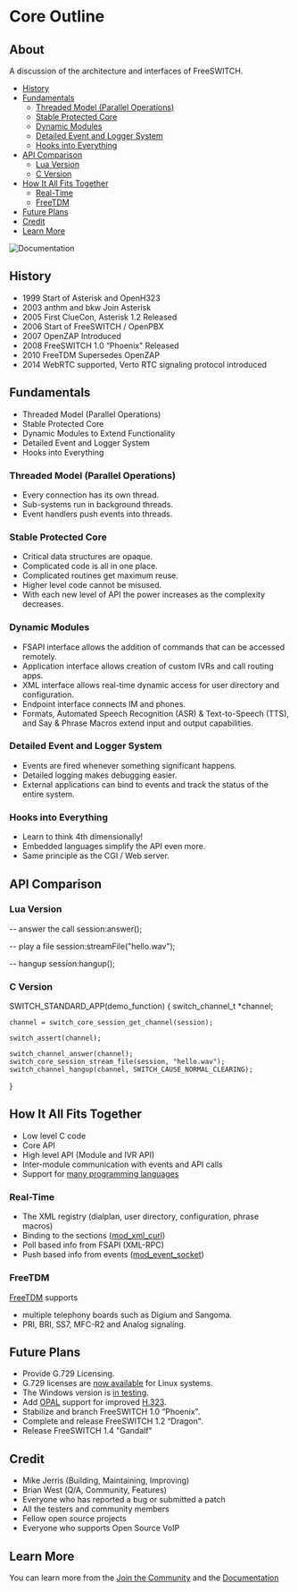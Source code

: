 
# Core Outline 

 

## About

A discussion of the architecture and interfaces of FreeSWITCH.

* [History](#history)
* [Fundamentals](#fundamentals)  
   * [Threaded Model (Parallel Operations)](#threaded-model-parallel-operations)  
   * [Stable Protected Core](#stable-protected-core)  
   * [Dynamic Modules](#dynamic-modules)  
   * [Detailed Event and Logger System](#detailed-event-and-logger-system)  
   * [Hooks into Everything](#hooks-into-everything)
* [API Comparison](#api-comparison)  
   * [Lua Version](#lua-version)  
   * [C Version](#c-version)
* [How It All Fits Together](#how-it-all-fits-together)  
   * [Real-Time](#real-time)  
   * [FreeTDM](#freetdm)
* [Future Plans](#future-plans)
* [Credit](#credit)
* [Learn More](#learn-more)

![Documentation](https://wiki.freeswitch.org/images/8/84/Diag1.1-small.jpg)

## History

* 1999 Start of Asterisk and OpenH323
* 2003 anthm and bkw Join Asterisk
* 2005 First ClueCon, Asterisk 1.2 Released
* 2006 Start of FreeSWITCH / OpenPBX
* 2007 OpenZAP Introduced
* 2008 FreeSWITCH 1.0 “Phoenix" Released
* 2010 FreeTDM Supersedes OpenZAP
* 2014 WebRTC supported, Verto RTC signaling protocol introduced

## Fundamentals

* Threaded Model (Parallel Operations)
* Stable Protected Core
* Dynamic Modules to Extend Functionality
* Detailed Event and Logger System
* Hooks into Everything

### Threaded Model (Parallel Operations)

* Every connection has its own thread.
* Sub-systems run in background threads.
* Event handlers push events into threads.

### Stable Protected Core

* Critical data structures are opaque.
* Complicated code is all in one place.
* Complicated routines get maximum reuse.
* Higher level code cannot be misused.
* With each new level of API the power increases as the complexity decreases.

### Dynamic Modules

* FSAPI interface allows the addition of commands that can be accessed remotely.
* Application interface allows creation of custom IVRs and call routing apps.
* XML interface allows real-time dynamic access for user directory and configuration.
* Endpoint interface connects IM and phones.
* Formats, Automated Speech Recognition (ASR) & Text-to-Speech (TTS), and Say & Phrase Macros extend input and output capabilities.

### Detailed Event and Logger System

* Events are fired whenever something significant happens.
* Detailed logging makes debugging easier.
* External applications can bind to events and track the status of the entire system.

### Hooks into Everything

* Learn to think 4th dimensionally!
* Embedded languages simplify the API even more.
* Same principle as the CGI / Web server.

## API Comparison

### Lua Version

-- answer the call
session:answer();

-- play a file
session:streamFile("hello.wav");

-- hangup
session:hangup();

### C Version

SWITCH_STANDARD_APP(demo_function)
\{
    switch_channel_t *channel;

    channel = switch_core_session_get_channel(session);

    switch_assert(channel);

    switch_channel_answer(channel);
    switch_core_session_stream_file(session, "hello.wav");
    switch_channel_hangup(channel, SWITCH_CAUSE_NORMAL_CLEARING);
}

## How It All Fits Together

* Low level C code
* Core API
* High level API (Module and IVR API)
* Inter-module communication with events and API calls
* Support for [many programming languages](https://wiki.freeswitch.org/wiki/Supported%5FProgramming%5FLanguages "Supported Programming Languages")

### Real-Time

* The XML registry (dialplan, user directory, configuration, phrase macros)
* Binding to the sections ([mod\_xml\_curl](https://wiki.freeswitch.org/wiki/Mod%5Fxml%5Fcurl "Mod xml curl"))
* Poll based info from FSAPI (XML-RPC)
* Push based info from events ([mod\_event\_socket](https://wiki.freeswitch.org/wiki/Mod%5Fevent%5Fsocket "Mod event socket"))

### FreeTDM

[FreeTDM](https://wiki.freeswitch.org/wiki/FreeTDM "FreeTDM") supports

* multiple telephony boards such as Digium and Sangoma.
* PRI, BRI, SS7, MFC-R2 and Analog signaling.

## Future Plans

* Provide G.729 Licensing.
* G.729 licenses are [now available](http://www.freeswitch.org/node/235) for Linux systems.
* The Windows version is [in testing](http://lists.freeswitch.org/pipermail/freeswitch-dev/2010-June/003880.html).
* Add [OPAL](https://wiki.freeswitch.org/wiki/Mod%5Fopal "Mod opal") support for improved [H.323](https://wiki.freeswitch.org/wiki/Mod%5Fh323 "Mod h323").
* Stabilize and branch FreeSWITCH 1.0 “Phoenix".
* Complete and release FreeSWITCH 1.2 “Dragon".
* Release FreeSWITCH 1.4 "Gandalf"

## Credit

* Mike Jerris (Building, Maintaining, Improving)
* Brian West (Q/A, Community, Features)
* Everyone who has reported a bug or submitted a patch
* All the testers and community members
* Fellow open source projects
* Everyone who supports Open Source VoIP

## Learn More

You can learn more from the [Join the Community](https://signalwire.com/communities) and the [Documentation](https://freeswitch.org/confluence)


